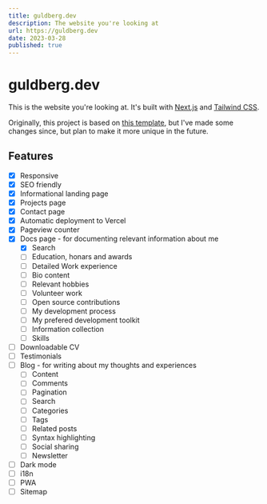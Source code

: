 ```yaml
---
title: guldberg.dev
description: The website you're looking at
url: https://guldberg.dev
date: 2023-03-28
published: true
---
```


# guldberg.dev

This is the website you're looking at. It's built with [Next.js](https://nextjs.org/) and [Tailwind CSS](https://tailwindcss.com/).

Originally, this project is based on [this template](https://vercel.com/templates/next.js/nextjs-portfolio-pageview-counter), but I've made some changes since, but plan to make it more unique in the future.

## Features

- [x] Responsive
- [x] SEO friendly
- [x] Informational landing page
- [x] Projects page
- [x] Contact page
- [x] Automatic deployment to Vercel
- [x] Pageview counter
- [x] Docs page - for documenting relevant information about me
  - [x] Search
  - [ ] Education, honars and awards
  - [ ] Detailed Work experience
  - [ ] Bio content
  - [ ] Relevant hobbies
  - [ ] Volunteer work
  - [ ] Open source contributions
  - [ ] My development process
  - [ ] My prefered development toolkit
  - [ ] Information collection
  - [ ] Skills
- [ ] Downloadable CV
- [ ] Testimonials
- [ ] Blog - for writing about my thoughts and experiences
  - [ ] Content
  - [ ] Comments
  - [ ] Pagination
  - [ ] Search
  - [ ] Categories
  - [ ] Tags
  - [ ] Related posts
  - [ ] Syntax highlighting
  - [ ] Social sharing
  - [ ] Newsletter
- [ ] Dark mode
- [ ] i18n
- [ ] PWA
- [ ] Sitemap
